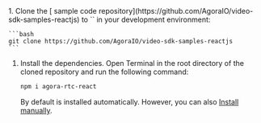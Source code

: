 <PlatformWrapper platform="react-js">

<ProductWrapper notAllowed="signaling" >
1. Clone the [<Vpd  k="SDK" /> sample code repository](https://github.com/AgoraIO/video-sdk-samples-reactjs) to
  `<samples-root>` in your development environment:

    ```bash
    git clone https://github.com/AgoraIO/video-sdk-samples-reactjs
    ```

1. Install the dependencies. Open Terminal in the root directory of the cloned repository and run the following command:

    ```bash
    npm i agora-rtc-react
    ```
    By default <Vpd  k="SDK" /> is installed automatically. However, you can also [Install <Vpd  k="SDK" /> manually](../reference/downloads#through-the-agora-website).

</ProductWrapper>

</PlatformWrapper>